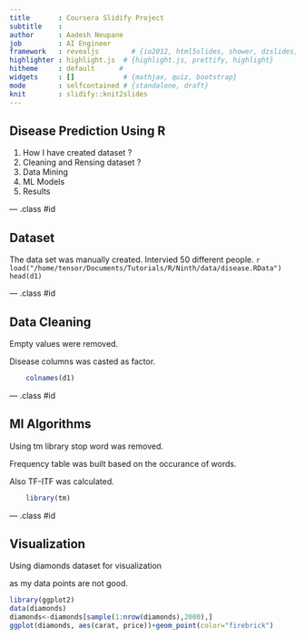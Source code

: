 ```yaml
---
title       : Coursera Slidify Project
subtitle    : 
author      : Aadesh Neupane
job         : AI Engineer
framework   : revealjs        # {io2012, html5slides, shower, dzslides, ...}
highlighter : highlight.js  # {highlight.js, prettify, highlight}
hitheme     : default      # 
widgets     : []            # {mathjax, quiz, bootstrap}
mode        : selfcontained # {standalone, draft}
knit        : slidify::knit2slides
---
```


## Disease Prediction Using R

1. How I have created dataset ?
2. Cleaning and Rensing dataset ?
3. Data Mining
4. ML Models
5. Results

--- .class #id

## Dataset

  The data set was manually created.
  Intervied 50 different people.
  ```r
    load("/home/tensor/Documents/Tutorials/R/Ninth/data/disease.RData")
    head(d1)
  ```

--- .class #id

## Data Cleaning
  
  Empty values were removed.
  
  Disease columns was casted as factor.
```r
    colnames(d1)
```

--- .class #id

## Ml Algorithms

  Using tm library stop word was removed.
  
  Frequency table was built based on the occurance of words.
  
  Also TF-ITF was calculated.

```r
    library(tm)
```

--- .class #id

## Visualization
Using diamonds dataset for visualization 

as my data points are not good.
```r
library(ggplot2)
data(diamonds)
diamonds<-diamonds[sample(1:nrow(diamonds),2000),]
ggplot(diamonds, aes(carat, price))+geom_point(color="firebrick")
```
